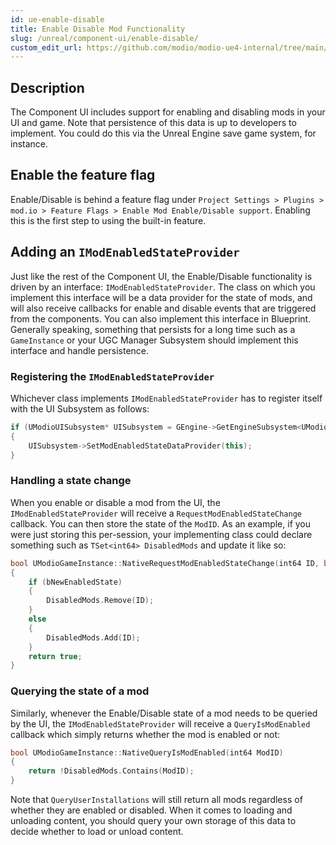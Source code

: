 ```yaml
---
id: ue-enable-disable
title: Enable Disable Mod Functionality
slug: /unreal/component-ui/enable-disable/
custom_edit_url: https://github.com/modio/modio-ue4-internal/tree/main/Plugins/ModioComponentUI/Doc/component-ui/enable_disable.mdx
---
```




## Description

The Component UI includes support for enabling and disabling mods in your UI and game. Note that persistence of this data is up to developers to implement. You could do this via the Unreal Engine save game system, for instance.

## Enable the feature flag

Enable/Disable is behind a feature flag under `Project Settings > Plugins > mod.io > Feature Flags > Enable Mod Enable/Disable support`. Enabling this is the first step to using the built-in feature.

## Adding an `IModEnabledStateProvider`

Just like the rest of the Component UI, the Enable/Disable functionality is driven by an interface: `IModEnabledStateProvider`. The class on which you implement this interface will be a data provider for the state of mods, and will also receive callbacks for enable and disable events that are triggered from the components. You can also implement this interface in Blueprint. Generally speaking, something that persists for a long time such as a `GameInstance` or your UGC Manager Subsystem should implement this interface and handle persistence.

### Registering the `IModEnabledStateProvider`

Whichever class implements `IModEnabledStateProvider` has to register itself with the UI Subsystem as follows:

```c++
if (UModioUISubsystem* UISubsystem = GEngine->GetEngineSubsystem<UModioUISubsystem>())
{
    UISubsystem->SetModEnabledStateDataProvider(this);
}
```

### Handling a state change

When you enable or disable a mod from the UI, the `IModEnabledStateProvider` will receive a `RequestModEnabledStateChange` callback. You can then store the state of the `ModID`. As an example, if you were just storing this per-session, your implementing class could declare something such as `TSet<int64> DisabledMods` and update it like so:

```c++
bool UModioGameInstance::NativeRequestModEnabledStateChange(int64 ID, bool bNewEnabledState)
{
    if (bNewEnabledState)
    {
        DisabledMods.Remove(ID);
    }
    else
    {
        DisabledMods.Add(ID);
    }
    return true;
}
```

### Querying the state of a mod

Similarly, whenever the Enable/Disable state of a mod needs to be queried by the UI, the `IModEnabledStateProvider` will receive a `QueryIsModEnabled` callback which simply returns whether the mod is enabled or not:

```c++
bool UModioGameInstance::NativeQueryIsModEnabled(int64 ModID)
{
    return !DisabledMods.Contains(ModID);
}
```

Note that `QueryUserInstallations` will still return all mods regardless of whether they are enabled or disabled. When it comes to loading and unloading content, you should query your own storage of this data to decide whether to load or unload content.